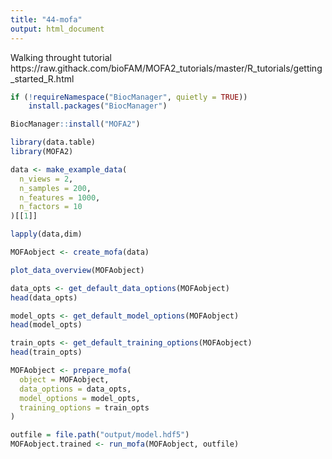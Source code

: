 ```yaml
---
title: "44-mofa"
output: html_document
---
```



Walking throught tutorial
https://raw.githack.com/bioFAM/MOFA2_tutorials/master/R_tutorials/getting_started_R.html



```r
if (!requireNamespace("BiocManager", quietly = TRUE))
    install.packages("BiocManager")

BiocManager::install("MOFA2")
```

```r
library(data.table)
library(MOFA2)
```


```r
data <- make_example_data(
  n_views = 2, 
  n_samples = 200, 
  n_features = 1000, 
  n_factors = 10
)[[1]]

lapply(data,dim)
```

```r
MOFAobject <- create_mofa(data)

```




```r
plot_data_overview(MOFAobject)
```


```r
data_opts <- get_default_data_options(MOFAobject)
head(data_opts)
```

```r
model_opts <- get_default_model_options(MOFAobject)
head(model_opts)
```

```r
train_opts <- get_default_training_options(MOFAobject)
head(train_opts)
```











```r
MOFAobject <- prepare_mofa(
  object = MOFAobject,
  data_options = data_opts,
  model_options = model_opts,
  training_options = train_opts
)
```


```r
outfile = file.path("output/model.hdf5")
MOFAobject.trained <- run_mofa(MOFAobject, outfile)
```


